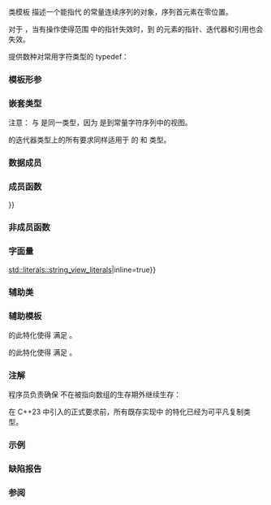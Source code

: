 {{cpp/title|basic_string_view}}
{{cpp/string/basic_string_view/navbar}}
{{ddcl|header=string_view|since=c++17|1=
template&lt; 
    class CharT, 
    class Traits = std::char_traits&lt;CharT&gt; 
&gt; class basic_string_view;
}}

类模板 {{tt|basic_string_view}} 描述一个能指代 {{tt|CharT}} 的常量连续序列的对象，序列首元素在零位置。

对于 {{tt|basic_string_view}} {{c|str}}，当有操作使得范围 {{range|str.data()|str.data() + str.size()}} 中的指针失效时，到 {{c|str}} 的元素的指针、迭代器和引用也会失效。

{{rrev|since=c++23|
{{tt|std::basic_string_view}} 的每个特化都{{named req|TriviallyCopyable}}。
}}

提供数种对常用字符类型的 typedef：
{{dsc begin}}
{{dsc header|string_view}}
{{dsc hitem|类型|定义}}
{{dsc|{{lc|std::string_view}} {{mark c++17}}|{{co|std::basic_string_view&lt;char&gt;}}}}
{{dsc|{{lc|std::wstring_view}} {{mark c++17}}|{{co|std::basic_string_view&lt;wchar_t&gt;}}}}
{{dsc|{{lc|std::u8string_view}} {{mark c++20}}|{{co|std::basic_string_view&lt;char8_t&gt;}}}}
{{dsc|{{lc|std::u16string_view}} {{mark c++17}}|{{co|std::basic_string_view&lt;char16_t&gt;}}}}
{{dsc|{{lc|std::u32string_view}} {{mark c++17}}|{{co|std::basic_string_view&lt;char32_t&gt;}}}}
{{dsc end}}

===模板形参===
{{par begin}}
{{par|CharT|字符类型}}
{{par|Traits|指定字符类型上的操作的{{named req|CharTraits}}类。同 {{lc|std::basic_string}}，{{tt|Traits::char_type}} 必须指名相同的 {{tt|CharT}} 类型，否则程序非良构。}}
{{par end}}

===嵌套类型===
{{dsc begin}}
{{dsc hitem|类型|定义}}
{{dsc|{{tt|traits_type}}|{{tt|Traits}}}}
{{dsc|{{tt|value_type}}|{{tt|CharT}}}}
{{dsc|{{tt|pointer}}|{{co|CharT*}}}}
{{dsc|{{tt|const_pointer}}|{{co|const CharT*}}}}
{{dsc|{{tt|reference}}|{{co|CharT&amp;}}}}
{{dsc|{{tt|const_reference}}|{{co|const CharT&amp;}}}}
{{dsc|{{tt|const_iterator}}|实现定义的常量{{named req|RandomAccessIterator}}&lt;br&gt;
{{rev begin|noborder=false}}
{{rev|until=c++20|和{{named req|ContiguousIterator}}}}
{{rev|since=c++20|、{{named req|ConstexprIterator}}和{{lconcept|contiguous_iterator}}}}
{{rev end}}
，它的 {{tt|value_type}} 是 {{tt|CharT}}}}
{{dsc|{{tt|iterator}}|{{tt|const_iterator}}}}
{{dsc|{{tt|const_reverse_iterator}}|{{co|std::reverse_iterator&lt;const_iterator&gt;}}}}
{{dsc|{{tt|reverse_iterator}}|{{tt|const_reverse_iterator}}}}
{{dsc|{{tt|size_type}}|{{lc|std::size_t}}}}
{{dsc|{{tt|difference_type}}|{{lc|std::ptrdiff_t}}}}
{{dsc end}}

注意：{{tt|iterator}} 与 {{tt|const_iterator}} 是同一类型，因为 {{tt|std::string_view}} 是到常量字符序列中的视图。

{{named req|Container}}的迭代器类型上的所有要求同样适用于 {{tt|std::basic_string_view}} 的 {{tt|iterator}} 和 {{tt|const_iterator}} 类型。

===数据成员===
{{dsc begin}}
{{dsc hitem|成员|描述}}
{{dsc expos mem obj|spec={{tt|const_pointer}}|data_|id=data|指向底层序列的指针}}
{{dsc expos mem obj|spec={{tt|size_type}}|size_|id=size|字符个数}}
{{dsc end}}

===成员函数===
{{dsc begin}}
{{dsc h2|构造函数和赋值}}
{{dsc inc|cpp/string/basic_string_view/dsc constructor}}
{{dsc inc|cpp/string/basic_string_view/dsc operator{{=}}}}

{{dsc h2|迭代器}}
{{dsc inc|cpp/string/basic_string_view/dsc begin}}
{{dsc inc|cpp/string/basic_string_view/dsc end}}
{{dsc inc|cpp/string/basic_string_view/dsc rbegin}}
{{dsc inc|cpp/string/basic_string_view/dsc rend}}

{{dsc h2|元素访问}}
{{dsc inc|cpp/string/basic_string_view/dsc operator_at}}
{{dsc inc|cpp/string/basic_string_view/dsc at}}
{{dsc inc|cpp/string/basic_string_view/dsc front}}
{{dsc inc|cpp/string/basic_string_view/dsc back}}
{{dsc inc|cpp/string/basic_string_view/dsc data}}

{{dsc h2|容量}}
{{dsc inc|cpp/string/basic_string_view/dsc size}}
{{dsc inc|cpp/string/basic_string_view/dsc max_size}}
{{dsc inc|cpp/string/basic_string_view/dsc empty}}

{{dsc h2|修改器}}
{{dsc inc|cpp/string/basic_string_view/dsc remove_prefix}}
{{dsc inc|cpp/string/basic_string_view/dsc remove_suffix}}
{{dsc inc|cpp/string/basic_string_view/dsc swap}}

{{dsc h2|操作}}
{{dsc inc|cpp/string/basic_string_view/dsc copy}}
{{dsc inc|cpp/string/basic_string_view/dsc substr}}
{{dsc inc|cpp/string/basic_string_view/dsc compare}}
{{dsc inc|cpp/string/basic_string_view/dsc starts_with}}
{{dsc inc|cpp/string/basic_string_view/dsc ends_with}}
{{dsc inc|cpp/string/basic_string_view/dsc contains}}
{{dsc inc|cpp/string/basic_string_view/dsc find}}
{{dsc inc|cpp/string/basic_string_view/dsc rfind}}
{{dsc inc|cpp/string/basic_string_view/dsc find_first_of}}
{{dsc inc|cpp/string/basic_string_view/dsc find_last_of}}
{{dsc inc|cpp/string/basic_string_view/dsc find_first_not_of}}
{{dsc inc|cpp/string/basic_string_view/dsc find_last_not_of}}

{{dsc h1|常量}}
{{dsc inc|cpp/string/basic_string_view/dsc npos}}
{{dsc end}}

===非成员函数===
{{dsc begin}}
{{dsc inc|cpp/string/basic_string_view/dsc operator cmp}}
{{dsc h2|输入/输出}}
{{dsc inc|cpp/string/basic_string_view/dsc operator ltlt}}
{{dsc end}}

===字面量===
{{dsc begin}}[[cpp/header/string_view#概要|std::literals::string_view_literals]]|inline=true}}
{{dsc inc|cpp/string/basic_string_view/dsc operator""sv}}
{{dsc end}}

===辅助类===
{{dsc begin}}
{{dsc inc|cpp/string/basic_string_view/dsc hash}}
{{dsc end}}

===辅助模板===
{{ddcl|since=c++20|1=
template&lt;class CharT, class Traits&gt;
inline constexpr bool
    ranges::enable_borrowed_range&lt;std::basic_string_view&lt;CharT, Traits&gt;&gt; = true;
}}
{{ltt|cpp/ranges/borrowed_range|std::ranges::enable_borrowed_range}} 的此特化使得 {{tt|basic_string_view}} 满足 {{lconcept|borrowed_range}}。

{{ddcl|since=c++20|1=
template&lt;class CharT, class Traits&gt;
inline constexpr bool
    ranges::enable_view&lt;std::basic_string_view&lt;CharT, Traits&gt;&gt; = true;
}}

{{ltt|cpp/ranges/view|std::ranges::enable_view}} 的此特化使得 {{tt|std::basic_string_view}} 满足 {{lconcept|view}}。

{{rrev|since=c++20|
==={{rl|deduction guides|推导指引}}===
}}

===注解===
程序员负责确保 {{tt|std::basic_string_view}} 不在被指向数组的生存期外继续生存：
{{source|1=
std::string_view good{"a string literal"};
    // “好”的情况："good" 指向静态数组。
    // 字符串字面量位于持久数据存储中。

std::string_view bad{"a temporary string"s};
    // “不好”的情况："bad" 保有悬垂指针，由于 std::operator""s 所创建的
    // std::string 临时量将在语句末尾销毁。
}}

在 C++23 中引入的正式要求前，所有既存实现中 {{tt|std::basic_string_view}} 的特化已经为可平凡复制类型。

{{ftm begin|std=1|comment=1}}
{{ftm|std=C++17|value=201606L|__cpp_lib_string_view|rowspan="2"|[[#Top|{{tt|std::string_view}}]]}}
{{ftm|std=C++20|value=201803L|-|{{named req|ConstexprIterator}}}}
{{ftm|std=C++23|value=202011L|__cpp_lib_string_contains|{{rlt|contains}}}}
{{ftm end}}

===示例===
{{example
|code=
#include &lt;iostream&gt;
#include &lt;string_view&gt;

int main()
{
    #define A "▀"
    #define B "▄"
    #define C "─"

    constexpr std::string_view blocks[]{A B C, B A C, A C B, B C A};

    for (int y{}, p{}; y != 8; ++y, p = ((p + 1) % 4))
    {
        for (char x{}; x != 29; ++x)
            std::cout &lt;&lt; blocks[p];
        std::cout &lt;&lt; '\n';
    }
}
|output=
▀▄─▀▄─▀▄─▀▄─▀▄─▀▄─▀▄─▀▄─▀▄─▀▄─▀▄─▀▄─▀▄─▀▄─▀▄─▀▄─▀▄─▀▄─▀▄─▀▄─▀▄─▀▄─▀▄─▀▄─▀▄─▀▄─▀▄─▀▄─▀▄─
▄▀─▄▀─▄▀─▄▀─▄▀─▄▀─▄▀─▄▀─▄▀─▄▀─▄▀─▄▀─▄▀─▄▀─▄▀─▄▀─▄▀─▄▀─▄▀─▄▀─▄▀─▄▀─▄▀─▄▀─▄▀─▄▀─▄▀─▄▀─▄▀─
▀─▄▀─▄▀─▄▀─▄▀─▄▀─▄▀─▄▀─▄▀─▄▀─▄▀─▄▀─▄▀─▄▀─▄▀─▄▀─▄▀─▄▀─▄▀─▄▀─▄▀─▄▀─▄▀─▄▀─▄▀─▄▀─▄▀─▄▀─▄▀─▄
▄─▀▄─▀▄─▀▄─▀▄─▀▄─▀▄─▀▄─▀▄─▀▄─▀▄─▀▄─▀▄─▀▄─▀▄─▀▄─▀▄─▀▄─▀▄─▀▄─▀▄─▀▄─▀▄─▀▄─▀▄─▀▄─▀▄─▀▄─▀▄─▀
▀▄─▀▄─▀▄─▀▄─▀▄─▀▄─▀▄─▀▄─▀▄─▀▄─▀▄─▀▄─▀▄─▀▄─▀▄─▀▄─▀▄─▀▄─▀▄─▀▄─▀▄─▀▄─▀▄─▀▄─▀▄─▀▄─▀▄─▀▄─▀▄─
▄▀─▄▀─▄▀─▄▀─▄▀─▄▀─▄▀─▄▀─▄▀─▄▀─▄▀─▄▀─▄▀─▄▀─▄▀─▄▀─▄▀─▄▀─▄▀─▄▀─▄▀─▄▀─▄▀─▄▀─▄▀─▄▀─▄▀─▄▀─▄▀─
▀─▄▀─▄▀─▄▀─▄▀─▄▀─▄▀─▄▀─▄▀─▄▀─▄▀─▄▀─▄▀─▄▀─▄▀─▄▀─▄▀─▄▀─▄▀─▄▀─▄▀─▄▀─▄▀─▄▀─▄▀─▄▀─▄▀─▄▀─▄▀─▄
▄─▀▄─▀▄─▀▄─▀▄─▀▄─▀▄─▀▄─▀▄─▀▄─▀▄─▀▄─▀▄─▀▄─▀▄─▀▄─▀▄─▀▄─▀▄─▀▄─▀▄─▀▄─▀▄─▀▄─▀▄─▀▄─▀▄─▀▄─▀▄─▀
}}

===缺陷报告===
{{dr list begin}}
{{dr list item|wg=lwg|dr=3203|std=C++17|before=只有从 {{tt|basic_string_view}} 的成员函数&lt;br&gt;返回的指针、迭代器和引用才会失效|after=所有到 {{tt|basic_string_view}} 的&lt;br&gt;元素的指针、迭代器和引用都会失效}}
{{dr list end}}

===参阅===
{{dsc begin}}
{{dsc inc|cpp/string/dsc basic_string}}
{{dsc inc|cpp/string/basic_string/dsc operator+}}
{{dsc inc|cpp/container/dsc span}}
{{dsc inc|cpp/utility/dsc initializer_list}}
{{dsc end}}

{{langlinks|de|en|es|ja|ru}}